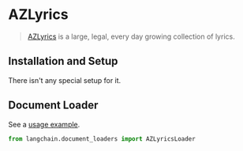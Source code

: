 # AZLyrics

>[AZLyrics](https://www.azlyrics.com/) is a large, legal, every day growing collection of lyrics.

## Installation and Setup

There isn't any special setup for it.


## Document Loader

See a [usage example](/docs/modules/indexes/document_loaders/examples/azlyrics.ipynb).

```python
from langchain.document_loaders import AZLyricsLoader
```
